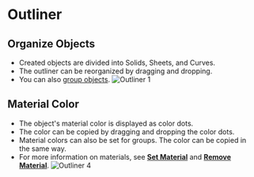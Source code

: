 # Outliner

## Organize Objects

- Created objects are divided into Solids, Sheets, and Curves.
- The outliner can be reorganized by dragging and dropping.
- You can also [group objects](./group-objects).
![Outliner 1](/img/outliner-01.png)

## Material Color

- The object's material color is displayed as color dots.
- The color can be copied by dragging and dropping the color dots.
- Material colors can also be set for groups. The color can be copied in the same way.
- For more information on materials, see [**Set Material**](../common/set-material) and [**Remove Material**](../common/remove-material).
![Outliner 4](/img/outliner-04.png)












